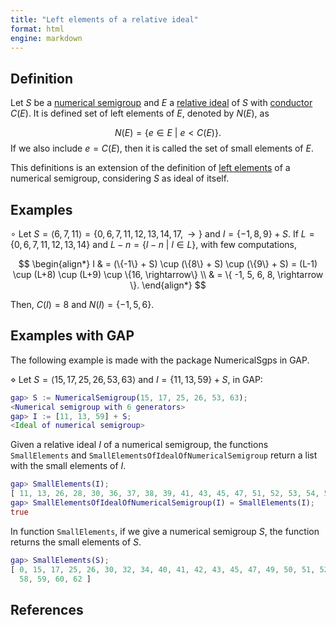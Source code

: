 ```yaml
---
title: "Left elements of a relative ideal"
format: html
engine: markdown
---
```


<!--  -->

## Definition

Let $S$ be a [numerical semigroup](../Basic-concepts/Numerical-semigroup.qmd) and $E$ a [relative ideal](Relative-ideal.qmd) of $S$ with [conductor](Conductor-of-an-ideal.qmd) $C(E)$. It is defined set of left elements of $E$, denoted by $N(E)$, as

$$
N(E) = \{e \in E ~ | ~ e < C(E)\}.
$$ If we also include $e = C(E)$, then it is called the set of small elements of $E$.

This definitions is an extension of the definition of [left elements](../Basic-concepts/Left-elements.qmd) of a numerical semigroup, considering $S$ as ideal of itself.

## Examples

$\circ$ Let $S = \langle 6, 7, 11 \rangle = \{0, 6, 7, 11, 12, 13, 14, 17, \rightarrow\}$ and $I = \{-1, 8, 9\} + S$. If $L = \{0, 6, 7, 11, 12, 13, 14\}$ and $L - n = \{l - n ~ | ~ l \in L\}$, with few computations,

$$
\begin{align*}
I & = (\{-1\} + S) \cup (\{8\} + S) \cup (\{9\} + S) = (L-1) \cup (L+8) \cup (L+9) \cup \{16, \rightarrow\} \\
& = \{ -1, 5, 6, 8, \rightarrow \}.
\end{align*}
$$

Then, $C(I) = 8$ and $N(I) = \{-1, 5, 6\}$.

## Examples with GAP

The following example is made with the package NumericalSgps in GAP.

$\diamond$ Let $S = \langle 15, 17, 25, 26, 53, 63 \rangle$ and $I = \{11, 13, 59\} + S$, in GAP:

``` gap
gap> S := NumericalSemigroup(15, 17, 25, 26, 53, 63);
<Numerical semigroup with 6 generators>
gap> I := [11, 13, 59] + S;
<Ideal of numerical semigroup>
```

Given a relative ideal $I$ of a numerical semigroup, the functions `SmallElements` and `SmallElementsOfIdealOfNumericalSemigroup` return a list with the small elements of $I$.

``` gap
gap> SmallElements(I);
[ 11, 13, 26, 28, 30, 36, 37, 38, 39, 41, 43, 45, 47, 51, 52, 53, 54, 55, 56, 58 ]
gap> SmallElementsOfIdealOfNumericalSemigroup(I) = SmallElements(I);
true
```

In function `SmallElements`, if we give a numerical semigroup $S$, the function returns the small elements of $S$.

``` gap
gap> SmallElements(S);
[ 0, 15, 17, 25, 26, 30, 32, 34, 40, 41, 42, 43, 45, 47, 49, 50, 51, 52, 53, 55, 56, 57,
  58, 59, 60, 62 ]
```

## References
